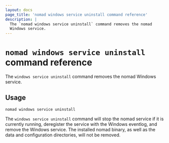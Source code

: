 ```yaml
---
layout: docs
page_title: 'nomad windows service uninstall command reference'
description: |
  The `nomad windows service uninstall` command removes the nomad
  Windows service.
---
```


# `nomad windows service uninstall` command reference

The `windows service uninstall` command removes the nomad Windows service.

## Usage

```plaintext
nomad windows service uninstall
```

The `windows service uninstall` command will stop the nomad service if
it is currently running, deregister the service with the Windows eventlog,
and remove the Windows service. The installed nomad binary, as well as
the data and configuration directories, will not be removed.

